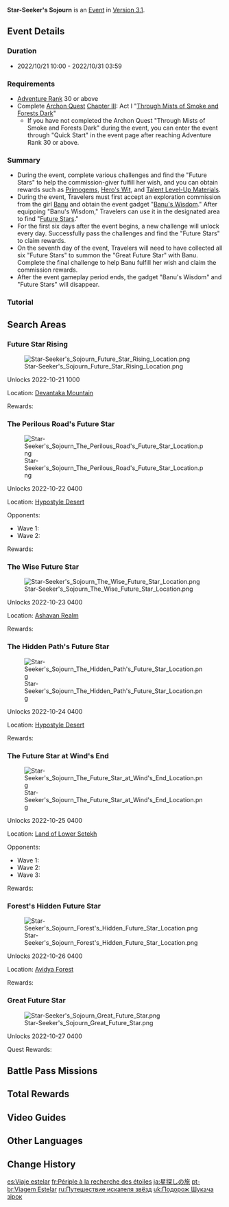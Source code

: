{{Event Tabs}}
{{Event
|name              = Star-Seeker's Sojourn
|image             = Star-Seeker's Sojourn.png
|type              = In-Game
|time_known        = yes
|time_start        = 2022-10-21 10:00:00
|time_end          = 2022-10-31 03:59:59
|link              = https://www.hoyolab.com/article/12739977
|link2             = https://www.hoyolab.com/article/12785618
|quick_start       = Through Mists of Smoke and Forests Dark
}}
{{Description|The first step to any great adventure is stepping outdoors. This glorious world is about to unfold before your eyes! So come then, where shall we go next?}}
'''Star-Seeker's Sojourn''' is an [[Event]] in [[Version 3.1]].

==Event Details==
===Duration===
* 2022/10/21 10:00 - 2022/10/31 03:59

===Requirements===
* [[Adventure Rank]] 30 or above
* Complete [[Archon Quest]] [[Chapter III]]: Act I "[[Through Mists of Smoke and Forests Dark]]"
** If you have not completed the Archon Quest "Through Mists of Smoke and Forests Dark" during the event, you can enter the event through "Quick Start" in the event page after reaching Adventure Rank 30 or above.

===Summary===
* During the event, complete various challenges and find the "Future Stars" to help the commission-giver fulfill her wish, and you can obtain rewards such as [[Primogem]]s, [[Hero's Wit]], and [[Talent Level-Up Material]]s.
* During the event, Travelers must first accept an exploration commission from the girl [[Banu]] and obtain the event gadget "[[Banu's Wisdom]]." After equipping "Banu's Wisdom," Travelers can use it in the designated area to find "[[Future Star]]s."
* For the first six days after the event begins, a new challenge will unlock every day. Successfully pass the challenges and find the "Future Stars" to claim rewards.
* On the seventh day of the event, Travelers will need to have collected all six "Future Stars" to summon the "Great Future Star" with Banu. Complete the final challenge to help Banu fulfill her wish and claim the commission rewards.
* After the event gameplay period ends, the gadget "Banu's Wisdom" and "Future Stars" will disappear.

===Tutorial===
{{Tutorial
|image1 = Tutorial Star-Seeker's Sojourn 1.png
|text1  = You must use the item known as Banu's Wisdom to search for the trail of Future Stars. The closer you are to your objective, the more accurately the item will direct you, and the smaller its AoE will get.
|image2 = Tutorial Star-Seeker's Sojourn 2.png
|text2  = When you discover the location of a Future Star, the puzzle that conceals it will appear. Solve the puzzle to collect your prize.
}}

==Search Areas==
===Future Star Rising===
{{Description|"50 Things a Traveling Scholar Must Know - Number 1: Do not merely observe your research subject, but you must also observe the natural environment around your subject.}}
[[File:Star-Seeker's Sojourn Future Star Rising Location.png|thumb|right]]
;Unlocks 2022-10-21 10{{Colon}}00

Location: [[Devantaka Mountain]]

Rewards:
{{Card|Primogem|60}}{{Card|Mora|30,000}}{{Card|Guide to Admonition|2}}{{Card|Iron Talisman of the Forest Dew|3}}

===The Perilous Road's Future Star===
{{Description|"50 Things a Traveling Scholar Must Know - 13: You must know some basic self-defense skills. Take it from the author, as someone with ample experience!"}}
[[File:Star-Seeker's Sojourn The Perilous Road's Future Star Location.png|thumb|right]]
;Unlocks 2022-10-22 04{{Colon}}00

Location: [[Hypostyle Desert]]

Opponents:
* Wave 1: {{Enemy List|Primal Construct: Reshaper*1}}
* Wave 2: {{Enemy List|Primal Construct: Prospector*1;Primal Construct: Repulsor*1}}

Rewards:
{{Card|Primogem|60}}{{Card|Mora|30,000}}{{Card|Guide to Ingenuity|2}}{{Card|Oasis Garden's Kindness|3}}

===The Wise Future Star===
{{Description|"50 Things a Traveling Scholar Must Know - 17: The insufficiently intelligent need not apply to the Akademiya."<br>"Of course, there are many other paths to success apart from the Akademiya. If you are interested, dear reader, you might wish to read other books in this series, such as '50 Things an Adventurer Must Know,' '50 Things a Traveling Merchant Must Know,' and so on."}}
[[File:Star-Seeker's Sojourn The Wise Future Star Location.png|thumb|right]]
;Unlocks 2022-10-23 04{{Colon}}00

Location: [[Ashavan Realm]]

Rewards:
{{Card|Primogem|60}}{{Card|Mora|30,000}}{{Card|Guide to Praxis|2}}{{Card|Remnant Glow of Scorching Might|3}}

===The Hidden Path's Future Star===
{{Description|"50 Things a Traveling Scholar Must Know - 31: Do not give up when you encounter troubles in your research. Help oft comes unlooked-for... Well, as long as you've already filled the right forms in, anyway"}}
[[File:Star-Seeker's Sojourn The Hidden Path's Future Star Location.png|thumb|right]]
;Unlocks 2022-10-24 04{{Colon}}00

Location: [[Hypostyle Desert]]

Rewards:
{{Card|Primogem|60}}{{Card|Mora|30,000}}{{Card|Guide to Admonition|2}}{{Card|Iron Talisman of the Forest Dew|3}}

===The Future Star at Wind's End===
{{Description|"50 Things a Traveling Scholar Must Know - 47: Desk work is an invaluable skill, yes, but survival skills are also indispensable. It would be better still if you know how to use wind gliders or other auxiliary equipment. "}}
[[File:Star-Seeker's Sojourn The Future Star at Wind's End Location.png|thumb|right]]
;Unlocks 2022-10-25 04{{Colon}}00

Location: [[Land of Lower Setekh]]

Opponents:
* Wave 1: {{Enemy List|Floating Anemo Fungus;Floating Dendro Fungus*2;Floating Hydro Fungus}}
* Wave 2: {{Enemy List|Stretchy Geo Fungus*2;Stretchy Pyro Fungus*2}}
* Wave 3: {{Enemy List|Winged Dendroshroom;Winged Cryoshroom}}

Rewards:
{{Card|Primogem|60}}{{Card|Mora|30,000}}{{Card|Guide to Ingenuity|2}}{{Card|Oasis Garden's Kindness|3}}

===Forest's Hidden Future Star===
{{Description|"50 Things a Traveling Scholar Must Know - 50: The knowledge hidden in the world and inside your heart is vast and infinite. You will never know how much you do not know. Still, being in the habit of buying and reading books often will get you pretty far in your journey towards wisdom."}}
[[File:Star-Seeker's Sojourn Forest's Hidden Future Star Location.png|thumb|right]]
;Unlocks 2022-10-26 04{{Colon}}00

Location: [[Avidya Forest]]

Rewards:
{{Card|Primogem|60}}{{Card|Mora|30,000}}{{Card|Guide to Praxis|2}}{{Card|Remnant Glow of Scorching Might|3}}

===Great Future Star===
{{Description|You've collected all six Future Stars. Time to go see Banu.}}
[[File:Star-Seeker's Sojourn Great Future Star.png|thumb|right]]
;Unlocks 2022-10-27 04{{Colon}}00
{{Main|Great Future Star}}

Quest Rewards:
{{Card|Primogem|60}}{{Card|Mora|30,000}}{{Card|Hero's Wit|3}}{{Card|Mystic Enhancement Ore|6}}

==Battle Pass Missions==
{{Battle Pass Missions
|name     = Returning Winds
|mission1 = {{Color|[Event]}} Find the "Forest's Hidden Future Star" in the "Star-Seeker's Sojourn" event
|exp1     = 1,500
}}

==Total Rewards==
{{Event Rewards
|Primogem = 420
|Mora = 210,000
|Hero's Wit = 5
|Mystic Enhancement Ore = 6
|Guide to Admonition = 4
|Guide to Ingenuity = 4
|Guide to Praxis = 4
|Iron Talisman of the Forest Dew = 6
|Oasis Garden's Kindness = 6
|Remnant Glow of Scorching Might = 6
|sort = Primogem,Mora,Hero's Wit,Mystic Enhancement Ore,Guide to Admonition,Guide to Ingenuity,Guide to Praxis,Iron Talisman of the Forest Dew,Oasis Garden's Kindness,Remnant Glow of Scorching Might
}}

==Video Guides==
{{EVT
|video1   = https://youtu.be/rcabzCyIE4A
|caption1 = Guide: Star Seeker's Sojourn Day 1

|video2   = https://youtu.be/w9HXsy6qkCQ
|caption2 = Guide: Star Seeker's Sojourn Day 2

|video3   = https://youtu.be/m5h-V73HdBo
|caption3 = Guide: Star Seeker's Sojourn Day 3

|video4   = https://youtu.be/OzELaQSTfTI
|caption4 = Guide: Star Seeker's Sojourn Day 4

|video5   = https://youtu.be/Pt0LzQZmrOo
|caption5 = Guide: Star Seeker's Sojourn Day 5

|video6   = https://youtu.be/5kkNnp3gAhg
|caption6 = Guide: Star Seeker's Sojourn Day 6

|video7   = https://youtu.be/rb5QJ6LL-0w
|caption7 = Star Seeker's Sojourn Day 4
}}

==Other Languages==
{{Other Languages
|en      = Star-Seeker's Sojourn
|zhs     = 寻星之旅
|zhs_rm  = Xún Xīng zhī Lǚ
|zht     = 尋星之旅
|zht_rm  = Xún Xīng zhī Lǚ
|zh_tl   = Star-Seeking Journey
|ja      = 星探しの旅
|ja_rm   = Hoshi Sagashi no Tabi
|ja_tl   = Star-Seeking Journey
|ko      = 별을 찾는 여정
|ko_tl   = Star-Seeking Journey
|es      = Viaje estelar
|es_tl   = Stellar Journey
|fr      = Périple à la recherche des étoiles
|fr_tl   = Journey in Search of the Stars
|ru      = Путешествие искателя звёзд
|ru_tl   = Travel of Stars' Seeker
|th      = การเดินทางค้นหาดวงดาว
|th_rm   = Kan Doenthang Khonha Duangdao
|th_tl   = Star-Seeking Journey
|vi      = Hành Trình Tìm Sao
|vi_tl   = Star-Seeking Journey
|de      = Die Suche nach den Sternen
|de_tl   = The Search for the Stars
|id      = Perjalanan Mencari Bintang
|id_tl   = Star-Seeking Journey
|pt      = Viagem Estelar
|pt_tl   = 
}}

==Change History==
{{Change History|3.1}}

[[es:Viaje estelar]]
[[fr:Périple à la recherche des étoiles]]
[[ja:星探しの旅]]
[[pt-br:Viagem Estelar]]
[[ru:Путешествие искателя звёзд]]
[[uk:Подорож Шукача зірок]]